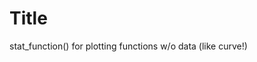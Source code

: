 Title
========================================================

stat_function() for plotting functions w/o data (like curve!)

